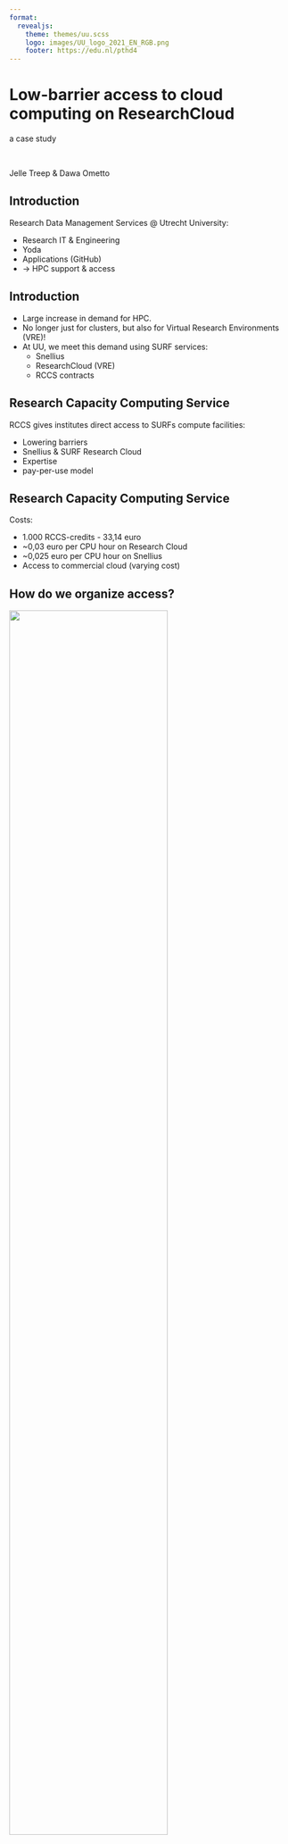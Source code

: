 ```yaml
--- 
format: 
  revealjs:
    theme: themes/uu.scss
    logo: images/UU_logo_2021_EN_RGB.png
    footer: https://edu.nl/pthd4
---
```


# Low-barrier access to cloud computing on ResearchCloud {data-background-color="#FFCD00"}

::: {.r-stack}
a case study
:::

::: {.r-stack}
<br/>
:::

::: {.r-stack}
Jelle Treep & Dawa Ometto
:::

::: {.footer}
:::

## Introduction
::: {.theme-section}

Research Data Management Services @ Utrecht University:

- Research IT & Engineering
- Yoda
- Applications (GitHub)
- &rarr; HPC support & access

:::

## Introduction
::: {.theme-section}

- Large increase in demand for HPC.
- No longer just for clusters, but also for Virtual Research Environments (VRE)!
- At UU, we meet this demand using SURF services:
    - Snellius
    - ResearchCloud (VRE)
    - RCCS contracts

:::

## Research Capacity Computing Service
::: {.theme-section}

RCCS gives institutes direct access to SURFs compute facilities:

- Lowering barriers 
- Snellius & SURF Research Cloud
- Expertise 
- pay-per-use model


:::

## Research Capacity Computing Service
::: {.theme-section}

Costs:

- 1.000 RCCS-credits - 33,14 euro
- ~0,03 euro per CPU hour on Research Cloud
- ~0,025 euro per CPU hour on Snellius
- Access to commercial cloud (varying cost)

:::

## How do we organize access?

![](images/website.png){width=75%}

- Intake with engineer (30 minutes)
- Starting budget of 10.000 credits
- &rarr; Onboarding time ~2 days

## Support

::: {.theme-section}

Support provided by Research Engineers:

- Getting started workshop (SRC)
- Catalog development (SRC)
- Basic user support (Snellius and SRC)
- Weekly walk-in hours
:::

## History
::: {.theme-section}
:::: {.columns}
::: {.column width=50%}
- RCCS @ UU runs for ~8 years (Kees van Eijden)
- From ~10 users to >100 users
    - 1 every 2 months to 5 per week (peak)
:::
::: {.column width=50%}
![RCCS reports](images/yearly_usage.png)
:::
::::
:::

## Research Cloud projects

::: {.theme-section}

:::: {.columns}
::: {.column width=50%}
![RCCS reports](images/src_budgets.png){width=100%}
:::
::: {.column width=50%}
<br>
<br>

| Faculty | Projects |
|---------|----------|
| Geosciences | 16 |
| Science | 28 |
| Humanities | 20 |
| Social Sciences | 17 |
| Law and Economics | 13 |
| Veterinary Medicine | 13 |

: {.striped}

:::
::::
:::

## CPU vs. GPU on Research Cloud

::: {.theme-section}
![RCCS reports](images/monthly_usage.png)
:::

##

::: {.theme-section}
![](images/small_compute.png)
:::

::: {.theme-section}
Source: [NWO](https://www.nwo.nl/en/researchprogrammes/computing-time-on-national-computer-facilities)
:::


## What do we learn from this?

- Large and growing demand for flexible HPC solutions
    - Small-medium (VRE) as well as large (Snellius) scale.
    - Across all faculties.
- RCCS starting budgets help researchers to conduct exploratory studies, often leading to larger projects.
    - 15 million credits granted after starting budget!

## What do we learn from this?

Success factors at UU:

- Close cooperation with SURF
- Low-barrier onboarding & support
- Engineering support
  - Reliable and reusable VRE environments
  - Hands-on customization
- Good relations with IT groups at faculties

## What do we learn from this?

Most importantly:

- Support team of engineers, developers, admins
  - since end of 2023: 1 dedicated engineer

## Future challenges

Challenges when scaling up further:

- Ensuring enough user support and intake capacity, together with faculties
- Meeting needs for custom engineering
- Billing recurring large users internally

## Links

- [HPC Support](https://www.uu.nl/en/research/research-data-management/tools/software-and-computing/high-performance-and-cloud-computing) @ UU [Research Data Management Services](https://www.uu.nl/en/research/research-data-management)
- [SURF RCCS Tariffs](https://www.uu.nl/en/research/research-data-management)
- [This presentation on GitHub](https://github.com/UtrechtUniversity/re-surf-research-day-2024)

# {data-background-color="#FFCD00"}

![](images/UU_logo_2021_EN_RGB_payoff.png)

